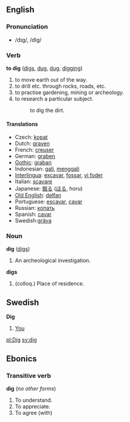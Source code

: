 == English ==
=== Pronunciation ===
*/dɪg/, /dIg/

=== Verb ===
'''to dig''' ([[digs]], [[dug]], [[dug]], [[digging]])

# to move earth out of the way.
# to drill etc. through rocks, roads, etc.
# to practise gardening, mining or archeology.
# to research a particular subject.
#: to dig the dirt.

==== Translations ====
*Czech: [[kopat]]
*Dutch: [[graven]]
*French: [[creuser]]
*German: [[graben]]
*[[Gothic]]: [[graban]]
*Indonesian: [[gali]], [[gali|menggali]] 
*[[Interlingua]]: [[excavar]], [[fossar]], [[vi foder]]
*Italian: [[scavare]]
*Japanese: [[掘る]] ([[ほる]], horu)
*[[Old English]]: [[delfan]]
*Portuguese: [[escavar]], [[cavar]]
*Russian: [[копать]]
*Spanish: [[cavar]]
*Swedish:[[gräva]]

=== Noun ===
'''dig''' ([[digs]])

# An archeological investigation.

'''digs'''

# (colloq.) Place of residence.

== Swedish ==

'''Dig'''

# [[You]]

[[pl:Dig]]
[[sv:dig]]

==Ebonics==
===Transitive verb===
'''dig''' (''no other forms'')
#To understand.
#To appreciate.
#To agree (with)